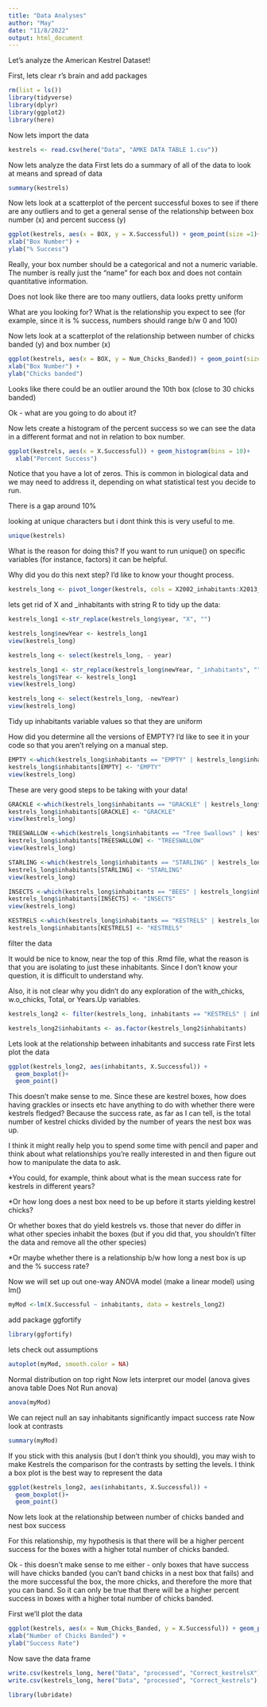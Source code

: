 ```yaml
---
title: "Data Analyses"
author: "May"
date: "11/8/2022"
output: html_document
---
```

Let's analyze the American Kestrel Dataset!

First, lets clear r's brain and add packages
```r
rm(list = ls())
library(tidyverse)
library(dplyr)
library(ggplot2)
library(here)
```
Now lets import the data
```r
kestrels <- read.csv(here("Data", "AMKE DATA TABLE 1.csv"))
```
Now lets analyze the data
First lets do a summary of all of the data to look at means and spread of data
```r
summary(kestrels)
```
Now lets look at a scatterplot of the percent successful boxes to see if there are any outliers and to get a general sense of the relationship between box number (x) and percent success (y)
```r
ggplot(kestrels, aes(x = BOX, y = X.Successful)) + geom_point(size =1)+
xlab("Box Number") +
ylab("% Success")
```
Really, your box number should be a categorical and not a numeric variable. The number is really just the "name" for each box and does not contain quantitative information. 

Does not look like there are too many outliers, data looks pretty uniform

What are you looking for? What is the relationship you expect to see (for example, since it is % success, numbers should range b/w 0 and 100)

Now lets look at a scatterplot of the relationship between number of chicks banded (y) and box number (x)
```r
ggplot(kestrels, aes(x = BOX, y = Num_Chicks_Banded)) + geom_point(size =1)+
xlab("Box Number") +
ylab("Chicks banded")
```
Looks like there could be an outlier around the 10th box (close to 30 chicks banded) 

Ok - what are you going to do about it?

Now lets create a histogram of the percent success so we can see the data in a different format and not in relation to box number.
```r
ggplot(kestrels, aes(x = X.Successful)) + geom_histogram(bins = 10)+
  xlab("Percent Success")
```
Notice that you have a lot of zeros. This is common in biological data and we may need to address it, depending on what statistical test you decide to run.

There is a gap around 10% 

looking at unique characters but i dont think this is very useful to me.
```r
unique(kestrels)
```
What is the reason for doing this? If you want to run unique() on specific variables (for instance, factors) it can be helpful.


Why did you do this next step? I'd like to know your thought process.
```r
kestrels_long <- pivot_longer(kestrels, cols = X2002_inhabitants:X2013_inhabitants, names_to = "year", values_to = "inhabitants")
```

lets get rid of X and _inhabitants with string R to tidy up the data:
```r
kestrels_long1 <-str_replace(kestrels_long$year, "X", "")

kestrels_long$newYear <- kestrels_long1
view(kestrels_long)
```
```r
kestrels_long <- select(kestrels_long, - year)
```
```r
kestrels_long1 <- str_replace(kestrels_long$newYear, "_inhabitants", "")
kestrels_long$Year <- kestrels_long1
view(kestrels_long)
```
```r
kestrels_long <- select(kestrels_long, -newYear)
view(kestrels_long)
```

Tidy up inhabitants variable values so that they are uniform

How did you determine all the versions of EMPTY? I'd like to see it in your code so that you aren't relying on a manual step.

```r
EMPTY <-which(kestrels_long$inhabitants == "EMPTY" | kestrels_long$inhabitants == "Empty" | kestrels_long$inhabitants == "empty" | kestrels_long$inhabitants == "FAILED" | kestrels_long$inhabitants == "failed" | kestrels_long$inhabitants == "Failed" | kestrels_long$inhabitants == "FAIL")
kestrels_long$inhabitants[EMPTY] <- "EMPTY"
view(kestrels_long)
```
These are very good steps to be taking with  your data!

```r
GRACKLE <-which(kestrels_long$inhabitants == "GRACKLE" | kestrels_long$inhabitants == "Grackle" | kestrels_long$inhabitants == "grackle" | kestrels_long$inhabitants == "GRACKLES" | kestrels_long$inhabitants == "Grackles" | kestrels_long$inhabitants == "grackles")
kestrels_long$inhabitants[GRACKLE] <- "GRACKLE"
view(kestrels_long)
```
```r
TREESWALLOW <-which(kestrels_long$inhabitants == "Tree Swallows" | kestrels_long$inhabitants == "TREE SWALLOW" )
kestrels_long$inhabitants[TREESWALLOW] <- "TREESWALLOW"
view(kestrels_long)
```
```r
STARLING <-which(kestrels_long$inhabitants == "STARLING" | kestrels_long$inhabitants == "STARLINGS" | kestrels_long$inhabitants == "Starling" | kestrels_long$inhabitants == "Starlings" | kestrels_long$inhabitants == "starlings" | kestrels_long$inhabitants == "starling")
kestrels_long$inhabitants[STARLING] <- "STARLING"
view(kestrels_long)
```
```r
INSECTS <-which(kestrels_long$inhabitants == "BEES" | kestrels_long$inhabitants == "Bees" | kestrels_long$inhabitants == "bees" | kestrels_long$inhabitants == "ANTS" | kestrels_long$inhabitants == "Ants" | kestrels_long$inhabitants == "ants")
kestrels_long$inhabitants[INSECTS] <- "INSECTS"
view(kestrels_long)
```

```r
KESTRELS <-which(kestrels_long$inhabitants == "KESTRELS" | kestrels_long$inhabitants == "Kestrels" | kestrels_long$inhabitants == "KESTREL" | kestrels_long$inhabitants == "FLEDGED" | kestrels_long$inhabitants == "Fledged" | kestrels_long$inhabitants == "fledged" | kestrels_long$inhabitants == "kestrels" )
kestrels_long$inhabitants[KESTRELS] <- "KESTRELS"
```
filter the data

It would be nice to know, near the top of this .Rmd file, what the reason is that you are isolating to just these inhabitants. Since I don't know your question, it is difficult to understand why.

Also, it is not clear why you didn't do any exploration of the with_chicks, w.o_chicks, Total, or Years.Up variables.
```r
kestrels_long2 <- filter(kestrels_long, inhabitants == "KESTRELS" | inhabitants == "INSECTS" | inhabitants == "STARLING" | inhabitants == "TREESWALLOW" | inhabitants == "GRACKLE" | inhabitants == "EMPTY")
```

```r
kestrels_long2$inhabitants <- as.factor(kestrels_long2$inhabitants)
```

Lets look at the relationship between inhabitants and success rate
First lets plot the data
```r
ggplot(kestrels_long2, aes(inhabitants, X.Successful)) + 
  geom_boxplot()+
  geom_point()
```
This doesn't make sense to me. Since these are kestrel boxes, how does having grackles or insects etc have anything to do with whether there were kestrels fledged? Because the success rate, as far as I can tell, is the total number of kestrel chicks divided by the number of years the nest box was up. 

I think it might really help you to spend some time with pencil and paper and think about what relationships you're really interested in and then figure out how to manipulate the data to ask.

*You could, for example, think about what is the mean success rate for kestrels in different years?

*Or how long does a nest box need to be up before it starts yielding kestrel chicks?

Or whether boxes that do yield kestrels vs. those that never do differ in what other species inhabit the boxes (but if you did that, you shouldn't filter the data and remove all the other species)

*Or maybe whether there is a relationship b/w how long a nest box is up and the % success rate?

Now we will set up out one-way ANOVA model (make a linear model) using lm()
```r
myMod <-lm(X.Successful ~ inhabitants, data = kestrels_long2)
```
add package ggfortify
```r
library(ggfortify)
```
lets check out assumptions
```r
autoplot(myMod, smooth.color = NA)
```
Normal distribution on top right
Now lets interpret our model (anova gives anova table Does Not Run anova)
```r
anova(myMod)
```
We can reject null an say inhabitants significantly impact success rate
Now look at contrasts
```r
summary(myMod)
```
If you stick with this analysis (but I don't think you should), you may wish to make Kestrels the comparison for the contrasts by setting the levels.
I think a box plot is the best way to represent the data
```r
ggplot(kestrels_long2, aes(inhabitants, X.Successful)) + 
  geom_boxplot()+
  geom_point()
```

Now lets look at the relationship between number of chicks banded and nest box success

For this relationship, my hypothesis is that there will be a higher percent success for the boxes with a higher total number of chicks banded.

Ok - this doesn't make sense to me either - only boxes that have success will have chicks banded (you can't band chicks in a nest box that fails) and the more successful the box, the more chicks, and therefore the more that you can band. So it can only be true that there will be a higher percent success in boxes with a higher total number of chicks banded.

First we'll plot the data
```r
ggplot(kestrels, aes(x = Num_Chicks_Banded, y = X.Successful)) + geom_point(size =1)+
xlab("Number of Chicks Banded") +
ylab("Success Rate")
```

Now save the data frame
```r
write.csv(kestrels_long, here("Data", "processed", "Correct_kestrelsX"))
write.csv(kestrels_long, here("Data", "processed", "Correct_kestrels"), row.names = FALSE)
```


```r
library(lubridate)
```







